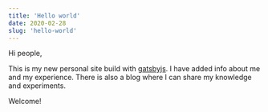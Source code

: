 ```yaml
---
title: 'Hello world'
date: 2020-02-28
slug: 'hello-world'
---
```


Hi people,

This is my new personal site build with [gatsbyjs](https://gatsbyjs.org/).
I have added info about me and my experience.
There is also a blog where I can share my knowledge and experiments.

Welcome!